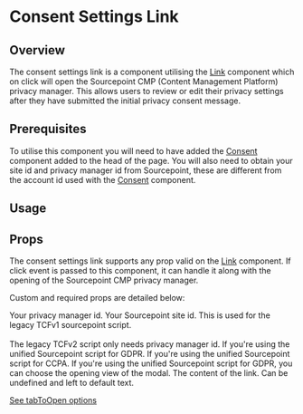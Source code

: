 


# Consent Settings Link

## Overview

The consent settings link is a component utilising the <a href='/components/link'>Link</a> component which on click will open the Sourcepoint CMP (Content Management Platform) privacy manager. This allows users to review or edit their privacy settings after they have submitted the initial privacy consent message.

## Prerequisites

To utilise this component you will need to have added the <a href='/components/consent'>Consent</a> component added to the head of the page. You will also need to obtain your site id and privacy manager id from Sourcepoint, these are different from the account id used with the [Consent](/components/consent) component.

## Usage

<CodeFromFile path="examples/consent-settings-link.tsx"/>

## Props

The consent settings link supports any prop valid on the <a href='/components/link'>Link</a> component. If click event is passed to this component, it can handle it along with the opening of the Sourcepoint CMP privacy manager.

Custom and required props are detailed below:

<LegacyBlock marginTop="sizing040">
  <Prop required name="privacyManagerId" type="string">
    Your privacy manager id.
  </Prop>
  <Prop name="siteId" type="string">
    Your Sourcepoint site id. This is used for the legacy TCFv1 sourcepoint script.
    <br/>
    <br/>
    The legacy TCFv2 script only needs privacy manager id.
  </Prop>
  <Prop name="gdpr" type="boolean">
    If you're using the unified Sourcepoint script for GDPR.
  </Prop>
  <Prop name="ccpa" type="boolean">
    If you're using the unified Sourcepoint script for CCPA.
  </Prop>
  <Prop name="tabToOpen" type="'purposes' | 'vendors' | 'features' | 'purposes-li' | 'vendors-li'">
    If you're using the unified Sourcepoint script for GDPR, you can choose the opening view of the modal.
  </Prop>
  <Prop name="children" type="ReactNode" default="Manage Consent">
    The content of the link. Can be undefined and left to default text.
  </Prop>
</LegacyBlock>

[See tabToOpen options](https://docs.sourcepoint.com/hc/en-us/articles/4402697202323)

